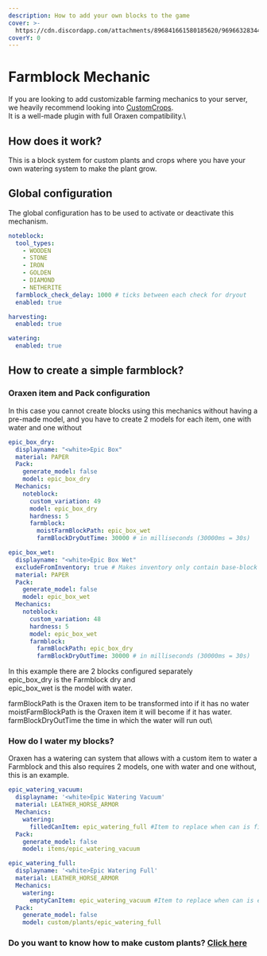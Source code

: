 ```yaml
---
description: How to add your own blocks to the game
cover: >-
  https://cdn.discordapp.com/attachments/896841661580185620/969663283445510214/Screenshot_20220429_131532.jpg
coverY: 0
---
```


# Farmblock Mechanic


If you are looking to add customizable farming mechanics to your server, we heavily recommend looking into [CustomCrops](https://polymart.org/resource/customcrops.2625).\
It is a well-made plugin with full Oraxen compatibility.\


## How does it work?

This is a block system for custom plants and crops where you have your own watering system to make the plant grow.

## Global configuration

The global configuration has to be used to activate or deactivate this mechanism.

```yaml
noteblock:
  tool_types:
    - WOODEN
    - STONE
    - IRON
    - GOLDEN
    - DIAMOND
    - NETHERITE
  farmblock_check_delay: 1000 # ticks between each check for dryout
  enabled: true

harvesting:
  enabled: true

watering:
  enabled: true
```

## How to create a simple farmblock?

### Oraxen item and Pack configuration

In this case you cannot create blocks using this mechanics without having a pre-made model, and you have to create 2 models for each item, one with water and one without

```yaml
epic_box_dry:
  displayname: "<white>Epic Box"
  material: PAPER
  Pack:
    generate_model: false
    model: epic_box_dry
  Mechanics:
    noteblock:
      custom_variation: 49
      model: epic_box_dry
      hardness: 5
      farmblock:
        moistFarmBlockPath: epic_box_wet
        farmBlockDryOutTime: 30000 # in milliseconds (30000ms = 30s)

epic_box_wet:
  displayname: "<white>Epic Box Wet"
  excludeFromInventory: true # Makes inventory only contain base-block
  material: PAPER
  Pack:
    generate_model: false
    model: epic_box_wet
  Mechanics:
    noteblock:
      custom_variation: 48
      hardness: 5
      model: epic_box_wet
      farmblock:
        farmBlockPath: epic_box_dry
        farmBlockDryOutTime: 30000 # in milliseconds (30000ms = 30s)
```

In this example there are 2 blocks configured separately\
epic\_box\_dry is the Farmblock dry and \
epic\_box\_wet is the model with water.

farmBlockPath is the Oraxen item to be transformed into if it has no water \
moistFarmBlockPath is the Oraxen item it will become if it has water. \
farmBlockDryOutTime the time in which the water will run out\


### How do I water my blocks?

Oraxen has a watering can system that allows with a custom item to water a Farmblock and this also requires 2 models, one with water and one without, this is an example.

```yaml
epic_watering_vacuum:
  displayname: '<white>Epic Watering Vacuum'
  material: LEATHER_HORSE_ARMOR
  Mechanics:
    watering:
      filledCanItem: epic_watering_full #Item to replace when can is filled
  Pack:
    generate_model: false
    model: items/epic_watering_vacuum

epic_watering_full:
  displayname: '<white>Epic Watering Full'
  material: LEATHER_HORSE_ARMOR
  Mechanics:
    watering:
      emptyCanItem: epic_watering_vacuum #Item to replace when can is empty
  Pack:
    generate_model: false
    model: custom/plants/epic_watering_full
```



### Do you want to know how to make custom plants? [Click here](../furniture-mechanic/farming-mechanic)
